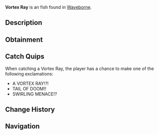 {{FishInfobox
|image          = Vortex Ray.png
|rarity         = Exotic
|sea            = Second Sea
|location       = [[Waveborne]]
|sublocation    = 
|sources        = Fishing Rod
|radar_location = 
|prog_speed     = -70
|xp             = 3750
|weather        = Rain
|time           = Day
|season         = Autumn
|bait           = Luminous Larva
|base_weight    = 1100
|base_value     = 7500
|weight_range   = 700
|base_chance    = 2
|base_resil     = 10
}}
'''Vortex Ray''' is an {{Rarity|Exotic}} fish found in [[Waveborne]].

== Description ==
{{Description|A deep blue fish with yellow accents and dark blue stripes, swirling through the depths.|Bestiary Entry}}

== Obtainment ==
{{Description|It spirals where the waters twist.|Bestiary Hint}}
{{Fish Availability|
Waveborne
|top_rods      = 
Great Rod of Oscar\31909.79\124514.76;
Astralhook Rod\29535.83\126294.37;
Free Spirit Rod\28973.43\168799.22;
Azure Of Lagoon\26616.85\137857.15;
Carrot Rod\24626.36\117132.42;
Resourceful Rod\17760.89\86146.35;
Fang of the Eclipse\24397.29\127905.38;
North-Star Rod\10747.09\71387.65;
Event Horizon Rod\10663.44\70831.98;
Astral Rod\10663.44\70831.98;
Blazebringer Rod\22259.65\112318.82;
Verdant Shear Rod\20412.71\105867.45;
Trident Rod\15836.89\95104.85;
Seraphic Rod\14297.3\76407.82;
Ethereal Prism Rod\14289.49\72617.5;
No-Life Rod\13573.82\73573.58;
Challenger's Rod\13245.97\71431.87;
Rod Of The Forgotten Fang\12921.55\67332.75;
Rod Of The Exalted One\12734.8\64838.6;
Rod Of The Depths\12123.09\64089.81;
Depthseeker Rod\11817.5\66477.99;
Volcanic Rod\11532.99\63493.79;
Avalanche Rod\11436.98\64479.59;
Zeus Rod\11354.87\62513.19;
Steady Rod\10917.78\63930.66
|recommended   = Astralhook Rod
}}

== Catch Quips ==
When catching a Vortex Ray, the player has a chance to make one of the following exclamations:
* A VORTEX RAY!?!
* TAIL OF DOOM!!
* SWIRLING MENACE!?

== Change History ==
{{Change History|{{subst:Current Version}}}}

== Navigation ==
{{Fish Navbox|Waveborne}}